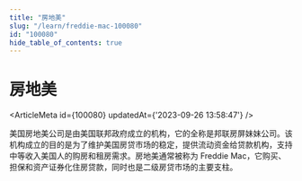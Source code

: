 ```yaml
---
title: "房地美"
slug: "/learn/freddie-mac-100080"
id: "100080"
hide_table_of_contents: true
---
```



# 房地美

<ArticleMeta id={100080} updatedAt={'2023-09-26 13:58:47'} />
<div className='border-solid border-b border-t-0 my-4 border-[var(--ifm-color-gray-300)]' />

美国房地美公司是由美国联邦政府成立的机构，它的全称是邦联房屏妹妹公司。该机构成立的目的是为了维护美国房贷市场的稳定，提供流动资金给贷款机构，支持中等收入美国人的购房和租房需求。房地美通常被称为 Freddie Mac，它购买、担保和资产证券化住房贷款，同时也是二级房贷市场的主要支柱。

